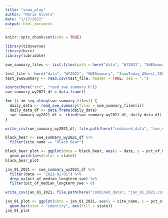 ```yaml
---
title: "snow_play"
author: "Marie Rivers"
date: "1/17/2022"
output: html_document
---
```


```r
knitr::opts_chunk$set(echo = TRUE)
```

```r
library(tidyverse)
library(here)
library(lubridate)
```

```r
swe_summary_files <- list.files(path = here("data", "WY2021", "SWESummary"), pattern = ".txt")
```

```r
test_file <- here("data", "WY2021", "SWESummary", "SnowToday_USwest_20201001_SWEsummary.txt")
test_sweSummary <- read.csv(test_file, header = TRUE, sep = ",")
```

```r
source(here("src", "read_swe_summary.R"))
swe_summary_wy2021_df = data.frame()

for (i in seq_along(swe_summary_files)) {
  daily_data <- read_swe_summary(files = swe_summary_files[i])
  daily_data_df <- data.frame(daily_data)
  swe_summary_wy2021_df <- rbind(swe_summary_wy2021_df, daily_data_df)
}
```

```r
write_csv(swe_summary_wy2021_df, file.path(here("combined_data", "swe_summary_wy2021.csv")))
```

```r
black_bear <- swe_summary_wy2021_df %>% 
  filter(site_name == "Black Bear")
```


```r
black_bear_plot <- ggplot(data = black_bear, aes(x = date, y = pct_of_median_longterm_swe)) +
  geom_point(aes(color = state))
black_bear_plot
```
```r
jan_01_2021 <- swe_summary_wy2021_df %>% 
  filter(date == "2021-01-01") %>% 
  drop_na(pct_of_median_longterm_swe) %>% 
  filter(pct_of_median_longterm_swe > 0)

write_csv(jan_01_2021, file.path(here("combined_data", "jan_01_2021.csv")))
```

```r
jan_01_plot <- ggplot(data = jan_01_2021, aes(y = site_name, x = pct_of_median_longterm_swe)) +
  geom_bar(stat = "identity", aes(fill = state))
jan_01_plot
```


